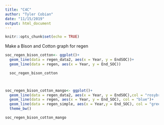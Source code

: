 ```yaml
---
title: "C4C"
author: "Tyler Cobian"
date: "11/15/2019"
output: html_document
---
```


```r
knitr::opts_chunk$set(echo = TRUE)
```

Make a Bison and  Cotton graph  for regen

```r
soc_regen_bison_cotton<- ggplot()+
  geom_line(data = regen_data2, aes(x = Year, y = EndSOC))+
  geom_line(data = regen, aes(x = Year, y = End_SOC))

  soc_regen_bison_cotton




```

```r
soc_regen_bison_cotton_mango<- ggplot()+
  geom_line(data = regen_data2, aes(x = Year, y = EndSOC),col = "rosybrown")+
  geom_line(data = regen, aes(x = Year, y = End_SOC), col = "blue")+
  geom_line(data = regen_simple, aes(x = Year,y = End_SOC), col = "green")+
  theme_bw()

soc_regen_bison_cotton_mango
```

